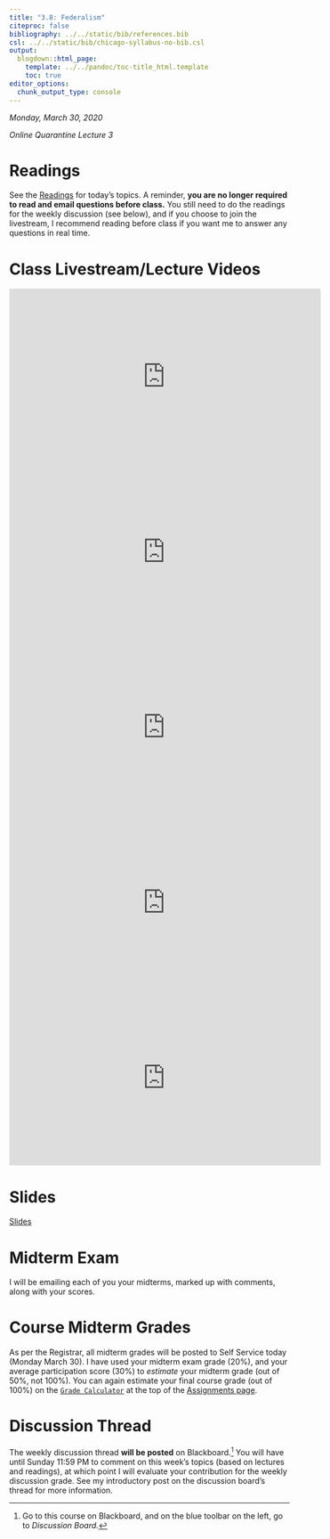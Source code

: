 ```yaml
---
title: "3.8: Federalism"
citeproc: false
bibliography: ../../static/bib/references.bib
csl: ../../static/bib/chicago-syllabus-no-bib.csl
output:
  blogdown::html_page:
    template: ../../pandoc/toc-title_html.template
    toc: true
editor_options: 
  chunk_output_type: console
---
```


*Monday, March 30, 2020*

*Online Quarantine Lecture 3*

# Readings

See the [<i class="fas fa-book-reader"></i> Readings](/reading/3.8-reading) for today's topics. A reminder, **you are no longer required to read and email questions before class.** You still need to do the readings for the weekly discussion (see below), and if you choose to join the livestream, I recommend reading before class if you want me to answer any questions in real time.

# Class Livestream/Lecture Videos

<iframe width="560" height="315" src="https://www.youtube.com/embed/bN-i9VzmtjQ" frameborder="0" allow="accelerometer; autoplay; encrypted-media; gyroscope; picture-in-picture" allowfullscreen></iframe>

<iframe width="560" height="315" src="https://www.youtube.com/embed/lfrdxE1L8bo" frameborder="0" allow="accelerometer; autoplay; encrypted-media; gyroscope; picture-in-picture" allowfullscreen></iframe>

<iframe width="560" height="315" src="https://www.youtube.com/embed/_jC98s4j5Jg" frameborder="0" allow="accelerometer; autoplay; encrypted-media; gyroscope; picture-in-picture" allowfullscreen></iframe>

<iframe width="560" height="315" src="https://www.youtube.com/embed/w2ntprL5tjY" frameborder="0" allow="accelerometer; autoplay; encrypted-media; gyroscope; picture-in-picture" allowfullscreen></iframe>

<iframe width="560" height="315" src="https://www.youtube.com/embed/qTwt5SYWzhk" frameborder="0" allow="accelerometer; autoplay; encrypted-media; gyroscope; picture-in-picture" allowfullscreen></iframe>

# Slides

[<i class="fas fa-chalkboard-teacher"></i> Slides](/slides/3.8-slides)

# Midterm Exam

I will be emailing each of you your midterms, marked up with comments, along with your scores.

# Course Midterm Grades

As per the Registrar, all midterm grades will be posted to Self Service today (Monday March 30). I have used your midterm exam grade (20%), and your average participation score (30%) to *estimate* your midterm grade (out of 50%, not 100%). You can again estimate your final course grade (out of 100%) on the [<i class="fas fa-calculator"></i> `Grade Calculator`](https://ryansafner.shinyapps.io/410_grade_calculator/) at the top of the [Assignments page](/assignments). 

# Discussion Thread

The weekly discussion thread **will be posted** on Blackboard.^[Go to this course on Blackboard, and on the blue toolbar on the left, go to *Discussion Board.*] You will have until Sunday 11:59 PM to comment on this week's topics (based on lectures and readings), at which point I will evaluate your contribution for the weekly discussion grade. See my introductory post on the discussion board's thread for more information.